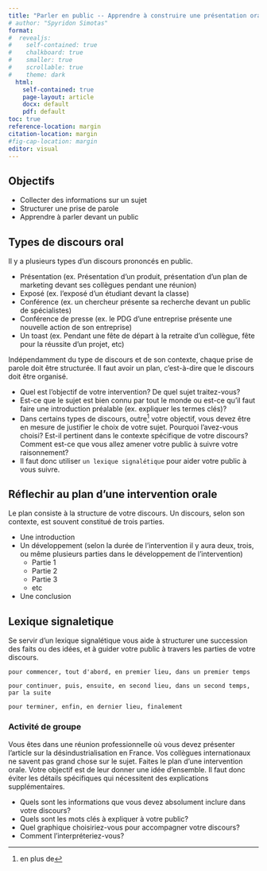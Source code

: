 ```yaml
---
title: "Parler en public -- Apprendre à construire une présentation orale"
# author: "Spyridon Simotas"
format: 
#  revealjs: 
#    self-contained: true
#    chalkboard: true
#    smaller: true
#    scrollable: true
#    theme: dark
  html: 
    self-contained: true
    page-layout: article
    docx: default
    pdf: default
toc: true
reference-location: margin
citation-location: margin
#fig-cap-location: margin
editor: visual  
---
```


## Objectifs

-   Collecter des informations sur un sujet
-   Structurer une prise de parole
-   Apprendre à parler devant un public

## Types de discours oral

Il y a plusieurs types d'un discours prononcés en public.

-   Présentation (ex. Présentation d'un produit, présentation d'un plan de marketing devant ses collègues pendant une réunion)
-   Exposé (ex. l'exposé d'un étudiant devant la classe)
-   Conférence (ex. un chercheur présente sa recherche devant un public de spécialistes)
-   Conférence de presse (ex. le PDG d'une entreprise présente une nouvelle action de son entreprise)
-   Un toast (ex. Pendant une fête de départ à la retraite d'un collègue, fête pour la réussite d'un projet, etc)

Indépendamment du type de discours et de son contexte, chaque prise de parole doit être structurée. Il faut avoir un plan, c'est-à-dire que le discours doit être organisé.

-   Quel est l'objectif de votre intervention? De quel sujet traitez-vous?
-   Est-ce que le sujet est bien connu par tout le monde ou est-ce qu'il faut faire une introduction préalable (ex. expliquer les termes clés)?
-   Dans certains types de discours, outre[^05-parler-en-public-1] votre objectif, vous devez être en mesure de justifier le choix de votre sujet. Pourquoi l'avez-vous choisi? Est-il pertinent dans le contexte spécifique de votre discours? Comment est-ce que vous allez amener votre public à suivre votre raisonnement?
-   Il faut donc utiliser `un lexique signalétique` pour aider votre public à vous suivre.

[^05-parler-en-public-1]: en plus de

## Réflechir au plan d'une intervention orale

Le plan consiste à la structure de votre discours. Un discours, selon son contexte, est souvent constitué de trois parties.

-   Une introduction
-   Un développement (selon la durée de l'intervention il y aura deux, trois, ou même plusieurs parties dans le développement de l'intervention)
    -   Partie 1
    -   Partie 2
    -   Partie 3
    -   etc
-   Une conclusion

## Lexique signaletique

Se servir d'un lexique signalétique vous aide à structurer une succession des faits ou des idées, et à guider votre public à travers les parties de votre discours.

`pour commencer, tout d'abord, en premier lieu, dans un premier temps`

`pour continuer, puis, ensuite, en second lieu, dans un second temps, par la suite`

`pour terminer, enfin, en dernier lieu, finalement`

::: callout
### Activité de groupe

Vous êtes dans une réunion professionnelle où vous devez présenter l'article sur la désindustrialisation en France. Vos collègues internationaux ne savent pas grand chose sur le sujet. Faites le plan d'une intervention orale. Votre objectif est de leur donner une idée d'ensemble. Il faut donc éviter les détails spécifiques qui nécessitent des explications supplémentaires.

-   Quels sont les informations que vous devez absolument inclure dans votre discours?
-   Quels sont les mots clés à expliquer à votre public?
-   Quel graphique choisiriez-vous pour accompagner votre discours?
-   Comment l'interpréteriez-vous?
:::
